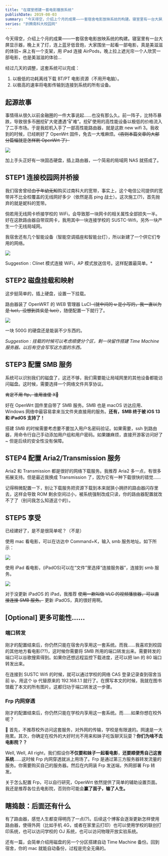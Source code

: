 ```yaml
---
title: "在寝室搭建一套电影播放系统"
publishDate: 2019-08-03
summary: "今天得空，介绍上个月的成果——一套宿舍电影放映系统的构建。寝室里有一台大屏显示器，晚上关了灯，连上蓝牙低音炮，大家围坐一起看一部电影，真是美滋滋的体验~ 床上有一个支架，用iPad连接AirPods，晚上拉上遮光帘一个人欣赏一部电影，也是美滋滋的体验…"
series: "折腾南科大校园网"
---
```


今天得空，介绍上个月的成果——一套宿舍电影放映系统的构建。寝室里有一台大屏显示器，晚上关了灯，连上蓝牙低音炮，大家围坐一起看一部电影，真是美滋滋的体验~ 床上有一个支架，用 iPad 连接 AirPods，晚上拉上遮光帘一个人欣赏一部电影，也是美滋滋的体验…

经过几天的调整，这套系统可以完成：

1. 以极低的功耗离线下载 BT/PT 电影资源（不用开电脑）。
2. 以极高的速率将电影传输到连接到系统的所有设备。

## 起源故事

事情得从很久以前金融圈的一件大事说起……也没有那么久。前一阵子，比特币暴跌，导致很多币圈挖矿大佬遭遇“矿难”。挖矿使用的高性能设备以极低的价格流入了二手市场。于是我趁机入手了一部高性能路由器，就是这款 new wifi 3。我收到的时候，已经刷好了 OpenWrt 固件，免去一大堆麻烦。~~（否则本篇文章的大部分篇幅就是怎样刷 OpenWrt 了）~~

![](images/006tNc79gy1g4rjis7zu8j3064064t8k.jpg)

加上手头正好有一块固态硬盘，插上路由器，一个简易的局域网 NAS 就搭成了。

## STEP1 连接校园网并桥接

我们宿舍曾经~~由于年幼无知~~购买过南科大的宽带，事实上，这个电信公司提供的宽带并不比全校覆盖的无线网好多少（依然是高 ping 战士）。这次施工(?)，首先抛弃的就是妮科的宽带。

倘若用无线网卡桥接学校的 WiFi，会导致那一块网卡的相关属性全部损失一半。好在这款路由器自带双网卡，我用其中一块连接学校的 SUSTC-Wifi，另外一块产生一个无线局域网。

我宿舍还有几个智能设备（智能空调插座和智能台灯），所以新建了一个供它们专用的网络。

![](images/006tNc79gy1g4rk8ga3u8j31sa0qowin.jpg)

Suggestion : Clinet 模式连接 WiFi，AP 模式放送信号。这样配置最简单。\*

## STEP2 磁盘挂载和映射

这步挺简单的，插上硬盘，设置一下挂载。

路由器装了 OpenWRT 的 WEB 管理器 LuCI~~（就中间的 u 是小写的，我一直以为是 lucl，没想到其实是 luci）~~，随便配置一下就行了。

![](images/006tNc79gy1g4rk9pn97jj31qe0jan0v.jpg)

一块 500G 的硬盘还是能装不少东西的。

_Suggestion : 挂载的时候可以考虑顺便分个区，剩一块留作搭建 Time Machine 服务器。以后有空会写写这方面的东西。_

## STEP3 配置 SMB 服务

系统可以识别我们的磁盘了，这还不够，我们需要能让局域网里的其他设备都能访问磁盘。这时候，需要选择一个网络文件共享协议。

~~肯定不用 ftp，谁用谁傻 X🤬~~

好在 OpenWrt 固件里自带了 SMB 服务。SMB 也是 macOS 访达应用、Windows 网络中最容易拿来当文件夹直接用的服务。**还有，SMB 终于被 iOS 13 和 iPadOS 支持了！**

搭建 SMB 的时候需要考虑要不要加入用户名密码验证。如果需要，ssh 到路由器，用命令行自己手动添加用户组和用户密码。如果嫌麻烦，直接开游客访问好了~ 但是后续的安全性没有保障。

## STEP4 配置 Aria2/Transmission 服务

Aria2 和 Transmission 都是很好的网络下载服务。我推荐 Aria2 多一点，有很多拓展支持。但是最近我换成 Transmission 了，因为它有一种下载很快的错觉……

记得稍微配置一下，别让下载服务把资源下载到本来就狭小拥挤的路由器闪存里去，这样会导致 ROM 剩余空间过小，被系统强制改成只读，你的路由器配置就改不了了（别问我怎么知道这个的）。

## STEP5 享受

已经建好了，是不是很简单呢？（不是）

使用 mac 看电影，可以在访达中 Command+K，输入 smb 服务地址。如下所示：

![](images/006tNc79gy1g4rizoya7zj31at0u04qp.jpg)

使用 iPad 看电影，(iPadOS)可以在“文件”里选择“连接服务器”，连接到 smb 服务。

![](images/006tNc79gy1g4rks0da0lj316o0d9dho.jpg)

对于没更新 iPadOS 的 iPad，我推荐 ~~使用一款叫做 VLC 的视频播放器，可以直接连接 SMB 服务。~~ 更新 iPadOS，真的很好用啊。

## [Optional] 更多可能性……

### 端口转发

刚才的配置结束后，你仍然只能在宿舍内享用这一套系统。而我……我喜欢到校园的其他地方看电影(??)，这时候你需要将 SMB 所用的端口转发出来。需要转发的端口可以谷歌搜索得到。如果你还想远程监控下载进度，还可以把 lan 的 80 端口转发出来。

在连接到 SUSTC Wifi 的时候，就可以通过学校的网络 CAS 登录记录查到宿舍当前 ip，用这个 ip 代替原来的 192.168.1.1 就行了。在撰写本文的时候，我就在图书馆截了本文的所有图片。这都归功于端口转发这一步骤。

### Frp 内网穿透

刚才的配置结束后，你仍然只能在学校内享用这一套系统。而……如果你想在校外呢？

🌚 首先，不推荐校外访问这套服务，对外网的传输，学校是有限速的。网速是一大拖累。其次，你确定在校外的大好时光不用来和妹子吃饭聊天玩耍？**你们为啥不去电影院？？**

Well, Well, All right，我们假设你**不仅要和妹子一起看电影**，**还要顺便秀自己这套系统**……这时候 Frp 内网穿透就派上用场了。Frp 是通过第三方服务器转发流量的服务。你需要购买自己的服务器。然后在内网装 Frp 发送端，外网部署 Frp 转发。

关于怎么配置 Frp，可以自行研究，OpenWrt 依然提供了简单的辅助设置页面。我还是推荐各位去电影院，否则你可能会**赢了面子，输了人生。**

## 瞎捣鼓：后面还有什么

有了路由器，感觉人生都变得明亮了一点(?)。后续这个博客会逐渐更新怎样使用路由器，使得外网（比如手机 4G，或者在家里云打印）也可以使用学校的联创打印系统，也可以访问学校的 OJ 系统，也可以访问物理开放实验系统。

还有一篇，会简单介绍用磁盘的另一个分区搭建自动 Time Machine 备份。回到宿舍，你的 mac 就能自动备份，过程是完全无痛的。
